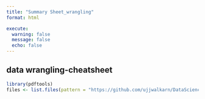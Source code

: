 ```yaml
---
title: "Summary Sheet_wrangling"
format: html

execute: 
  warning: false
  message: false
  echo: false
---
```


## data wrangling-cheatsheet
```r
library(pdftools)
files <- list.files(pattern = "https://github.com/ujjwalkarn/DataScienceR/blob/master/R%20cheat%20sheets/data-wrangling-cheatsheet.pdf")
```
